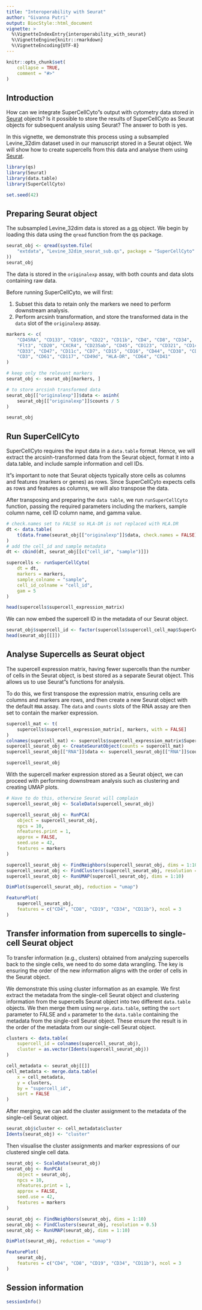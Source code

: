 ```yaml
---
title: "Interoperability with Seurat"
author: "Givanna Putri"
output: BiocStyle::html_document
vignette: >
  %\VignetteIndexEntry{interoperability_with_seurat}
  %\VignetteEngine{knitr::rmarkdown}
  %\VignetteEncoding{UTF-8}
---
```


```r
knitr::opts_chunk$set(
    collapse = TRUE,
    comment = "#>"
)
```

## Introduction

How can we integrate SuperCellCyto"s output with cytometry data stored in 
[Seurat](https://satijalab.org/seurat/) objects?
Is it possible to store the results of SuperCellCyto as Seurat objects 
for subsequent analysis using Seurat?
The answer to both is yes.

In this vignette, we demonstrate this process using a subsampled 
Levine_32dim dataset used in our manuscript stored in a Seurat object.
We will show how to create supercells from this data and analyse them 
using [Seurat](https://satijalab.org/seurat/).

```r
library(qs)
library(Seurat)
library(data.table)
library(SuperCellCyto)

set.seed(42)
```

## Preparing Seurat object

The subsampled Levine_32dim data is stored as a 
[qs](https://cran.r-project.org/web/packages/qs/index.html) object.
We begin by loading this data using the `qread` function from the qs package.


```r
seurat_obj <- qread(system.file(
    "extdata", "Levine_32dim_seurat_sub.qs", package = "SuperCellCyto"
))
seurat_obj
```
The data is stored in the `originalexp` assay, with both counts and data 
slots containing raw data.

Before running SuperCellCyto, we will first:

1. Subset this data to retain only the markers we need to perform 
downstream analysis.
2. Perform arcsinh transformation, and store the transformed data in 
the `data` slot of the `originalexp` assay.

```r
markers <- c(
    "CD45RA", "CD133", "CD19", "CD22", "CD11b", "CD4", "CD8", "CD34",
    "Flt3", "CD20", "CXCR4", "CD235ab", "CD45", "CD123", "CD321", "CD14",
    "CD33", "CD47", "CD11c", "CD7", "CD15", "CD16", "CD44", "CD38", "CD13",
    "CD3", "CD61", "CD117", "CD49d", "HLA-DR", "CD64", "CD41"
)

# keep only the relevant markers
seurat_obj <- seurat_obj[markers, ]

# to store arcsinh transformed data
seurat_obj[["originalexp"]]$data <- asinh(
    seurat_obj[["originalexp"]]$counts / 5
)

seurat_obj
```

## Run SuperCellCyto

SuperCellCyto requires the input data in a `data.table` format.
Hence, we will extract the arcsinh-transformed data from the Seurat object,
format it into a data.table, and include sample information and cell IDs.

It"s important to note that Seurat objects typically store cells as 
columns and features (markers or genes) as rows.
Since SuperCellCyto expects cells as rows and features as columns, 
we will also transpose the data.

After transposing and preparing the `data table`, we run 
`runSuperCellCyto` function, passing the required parameters including 
the markers, sample column name, cell ID column name, and gamma value.

```r
# check.names set to FALSE so HLA-DR is not replaced with HLA.DR
dt <- data.table(
    t(data.frame(seurat_obj[["originalexp"]]$data, check.names = FALSE))
)
# add the cell_id and sample metadata
dt <- cbind(dt, seurat_obj[[c("cell_id", "sample")]])

supercells <- runSuperCellCyto(
    dt = dt,
    markers = markers,
    sample_colname = "sample",
    cell_id_colname = "cell_id",
    gam = 5
)

head(supercells$supercell_expression_matrix)
```

We can now embed the supercell ID in the metadata of our Seurat object.

```r
seurat_obj$supercell_id <- factor(supercells$supercell_cell_map$SuperCellID)
head(seurat_obj[[]])
```

## Analyse Supercells as Seurat object

The supercell expression matrix, having fewer supercells than the number 
of cells in the Seurat object, is best stored as a separate Seurat object.
This allows us to use Seurat"s functions for analysis.

To do this, we first transpose the expression matrix, ensuring cells are 
columns and markers are rows, and then create a new Seurat object with 
the default `RNA` assay.
The `data` and `counts` slots of the RNA assay are then set to contain the 
marker expression.

```r
supercell_mat <- t(
    supercells$supercell_expression_matrix[, markers, with = FALSE]
)
colnames(supercell_mat) <- supercells$supercell_expression_matrix$SuperCellId
supercell_seurat_obj <- CreateSeuratObject(counts = supercell_mat)
supercell_seurat_obj[["RNA"]]$data <- supercell_seurat_obj[["RNA"]]$counts

supercell_seurat_obj
```
With the supercell marker expression stored as a Seurat object, we can 
proceed with performing downstream analysis such as clustering and creating 
UMAP plots.

```r
# Have to do this, otherwise Seurat will complain
supercell_seurat_obj <- ScaleData(supercell_seurat_obj)

supercell_seurat_obj <- RunPCA(
    object = supercell_seurat_obj,
    npcs = 10,
    nfeatures.print = 1,
    approx = FALSE,
    seed.use = 42,
    features = markers
)

supercell_seurat_obj <- FindNeighbors(supercell_seurat_obj, dims = 1:10)
supercell_seurat_obj <- FindClusters(supercell_seurat_obj, resolution = 0.5)
supercell_seurat_obj <- RunUMAP(supercell_seurat_obj, dims = 1:10)

DimPlot(supercell_seurat_obj, reduction = "umap")
```

```r
FeaturePlot(
    supercell_seurat_obj,
    features = c("CD4", "CD8", "CD19", "CD34", "CD11b"), ncol = 3
)
```

## Transfer information from supercells to single-cell Seurat object

To transfer information (e.g., clusters) obtained from analyzing supercells 
back to the single cells, we need to do some data wrangling.
The key is ensuring the order of the new information aligns with the order of 
cells in the Seurat object.

We demonstrate this using cluster information as an example.
We first extract the metadata from the single-cell Seurat object and 
clustering information from the supercells Seurat object into two different 
`data.table` objects.
We then merge them using `merge.data.table`, setting the `sort` parameter 
to FALSE and `x` parameter to the `data.table` containing the metadata from 
the single-cell Seurat object.
These ensure the result is in the order of the metadata from our single-cell 
Seurat object.

```r
clusters <- data.table(
    supercell_id = colnames(supercell_seurat_obj),
    cluster = as.vector(Idents(supercell_seurat_obj))
)

cell_metadata <- seurat_obj[[]]
cell_metadata <- merge.data.table(
    x = cell_metadata,
    y = clusters,
    by = "supercell_id",
    sort = FALSE
)
```

After merging, we can add the cluster assignment to the metadata of the 
single-cell Seurat object.

```r
seurat_obj$cluster <- cell_metadata$cluster
Idents(seurat_obj) <- "cluster"
```

Then visualise the cluster assignments and marker expressions of our clustered 
single cell data.

```r
seurat_obj <- ScaleData(seurat_obj)
seurat_obj <- RunPCA(
    object = seurat_obj,
    npcs = 10,
    nfeatures.print = 1,
    approx = FALSE,
    seed.use = 42,
    features = markers
)

seurat_obj <- FindNeighbors(seurat_obj, dims = 1:10)
seurat_obj <- FindClusters(seurat_obj, resolution = 0.5)
seurat_obj <- RunUMAP(seurat_obj, dims = 1:10)

DimPlot(seurat_obj, reduction = "umap")

```

```r
FeaturePlot(
    seurat_obj,
    features = c("CD4", "CD8", "CD19", "CD34", "CD11b"), ncol = 3
)
```


## Session information

```r
sessionInfo()
```
